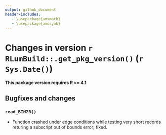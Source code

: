 ```yaml
---
output: github_document
header-includes:
   - \usepackage{amsmath}
   - \usepackage{amssymb}
---
```

<!-- NEWS.md was auto-generated by NEWS.Rmd. Please DO NOT edit by hand!-->

# Changes in version `r RLumBuild::.get_pkg_version()` (`r Sys.Date()`)

**This package version requires R >= 4.1**

## Bugfixes and changes

### `read_BIN2R()`
* Function crashed under edge conditions while testing very short records returing a 
subscript out of bounds error; fixed.

